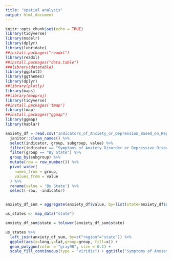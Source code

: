 ```yaml
---
title: "spatial analysis"
output: html_document
---
```


```r
knitr::opts_chunk$set(echo = TRUE)
library(tidyverse)
library(modelr)
library(dplyr)
library(lubridate)
##install.packages("readxl")
library(readxl)
##install.packages("data.table")
###library(datatable)
library(ggplot2)
library(ggthemes)
library(dplyr)
##library(plotly)
library(maps)
##library(mapproj)
library(tidyverse)
##install.packages('tmap')
library(tmap)
##install.packages("ggmap")
library(ggmap)
library(hablar)

```

```r
anxiety_df = read.csv("Indicators_of_Anxiety_or_Depression_Based_on_Reported_Frequency_of_Symptoms_During_Last_7_Days.csv") %>%  
  janitor::clean_names() %>% 
  select(indicator, group, subgroup, value) %>% 
  filter(indicator == "Symptoms of Anxiety Disorder or Depressive Disorder") %>% 
  filter(group == "By State") %>% 
  group_by(subgroup) %>%
  mutate(row = row_number()) %>% 
  pivot_wider(
    names_from = group,
    values_from = value
  ) %>% 
  rename(value = 'By State') %>% 
  select(-row, -indicator)


anxiety_df_sum = aggregate(anxiety_df$value, by=list(state=anxiety_df$subgroup), FUN=mean)

us_states <- map_data("state")

anxiety_df_sum$state = tolower(anxiety_df_sum$state)

us_states %>% 
  left_join(anxiety_df_sum, by=c("region"="state")) %>%
  ggplot(aes(x=long,y=lat,group=group, fill=x)) +
  geom_polygon(color = "gray90", size = 0.1) +
  scale_fill_continuous(type = "viridis") + ggtitle("Symptoms of Anxiety Disorder or Depressive Disorder by State") + theme_map() + theme(legend.title = element_blank())

```